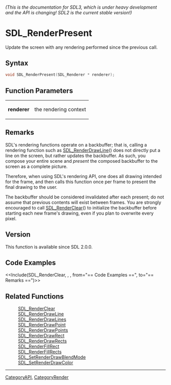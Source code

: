 ====== (This is the documentation for SDL3, which is under heavy development and the API is changing! SDL2 is the current stable version!) ======
= SDL_RenderPresent =

Update the screen with any rendering performed since the previous call.

== Syntax ==

<syntaxhighlight lang='c'>
void SDL_RenderPresent(SDL_Renderer * renderer);
</syntaxhighlight>

== Function Parameters ==

{|
|'''renderer'''
|the rendering context
|}

== Remarks ==

SDL's rendering functions operate on a backbuffer; that is, calling a
rendering function such as [[SDL_RenderDrawLine]]() does not directly put a
line on the screen, but rather updates the backbuffer. As such, you compose
your entire scene and ''present'' the composed backbuffer to the screen as
a complete picture.

Therefore, when using SDL's rendering API, one does all drawing intended
for the frame, and then calls this function once per frame to present the
final drawing to the user.

The backbuffer should be considered invalidated after each present; do not
assume that previous contents will exist between frames. You are strongly
encouraged to call [[SDL_RenderClear]]() to initialize the backbuffer
before starting each new frame's drawing, even if you plan to overwrite
every pixel.

== Version ==

This function is available since SDL 2.0.0.

== Code Examples ==

<<Include(SDL_RenderClear, , , from="== Code Examples ==", to="== Remarks ==")>>

== Related Functions ==

:[[SDL_RenderClear]]
:[[SDL_RenderDrawLine]]
:[[SDL_RenderDrawLines]]
:[[SDL_RenderDrawPoint]]
:[[SDL_RenderDrawPoints]]
:[[SDL_RenderDrawRect]]
:[[SDL_RenderDrawRects]]
:[[SDL_RenderFillRect]]
:[[SDL_RenderFillRects]]
:[[SDL_SetRenderDrawBlendMode]]
:[[SDL_SetRenderDrawColor]]

----
[[CategoryAPI]], [[CategoryRender]]


